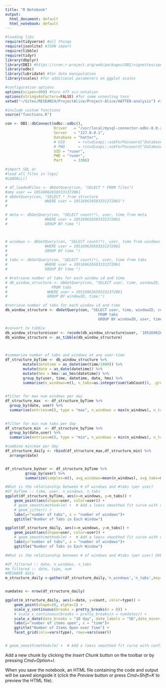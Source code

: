 ```yaml
---
title: "R Notebook"
output:
  html_document: default
  html_notebook: default
---
```


```r
#loading libs
require(tidyverse) #all things
require(jsonlite) #JSON import
require(tibble)
require(tidyr)
library(dbplyr)
library(DBI) #https://cran.r-project.org/web/packages/DBI/vignettes/spec.html
library(odbc)
library(lubridate) #for date manipulation
library(scales) #for additional parameters on ggplot scales

#configuration options
options(scipen=999) #turn off sci-notation
options(stringsAsFactors=FALSE) #for some unnesting txns
setwd("~/Sites/RESEARCH/ProjectAlice/Project-Alice/HATTER-analysis") #set working dir

#include custom functions
source("functions.R")
```


```r
con <- DBI::dbConnect(odbc::odbc(),
                      Driver   = "/usr/local/mysql-connector-odbc-8.0.21-macos10.15-x86-64bit/lib/libmyodbc8a.so",
                      Server   = "127.0.0.1",
                      Database = "hatter",
                      # UID      = rstudioapi::askForPassword("Database user"),
                      # PWD      = rstudioapi::askForPassword("Database password"),
                      UID = "ruser",
                      PWD = "ruser",
                      Port     = 3306)

```

```r
#import SQL or
#load all files in logs/
#LOADALL()
```

```r
# df_loadedFiles <- dbGetQuery(con, "SELECT * FROM files")
#amy user == 105169626503331372061
# dbGetQuery(con, "SELECT * from structure 
#                 WHERE user = 105169626503331372061")
# 

# meta <- dbGetQuery(con, "SELECT count(*), user, time from meta
#                 WHERE user = 105169626503331372061
#                 GROUP BY time ")



# windows <- dbGetQuery(con, "SELECT count(*), user, time from windows 
#                 WHERE user = 105169626503331372061
#                 GROUP BY time ")
# 
# tabs <- dbGetQuery(con, "SELECT count(*), user, time from tabs 
#                 WHERE user = 105169626503331372061
#                 GROUP BY time ")

# #retrieve number of tabs for each window id and time       
# db_window_structure <- dbGetQuery(con, "SELECT user, time, windowID, count(*) as tabCount
# 		             FROM tabs
#                  WHERE user = 105169626503331372061 
#                  GROUP BY windowID, time;")

#retrieve number of tabs for each window id and time       
db_window_structure <- dbGetQuery(con, "SELECT user, time, windowID, count(*) as tabCount
	                                      FROM tabs
	                                      GROUP BY windowID, user, time;")

#convert to tibble
db_window_structure$user <- recode(db_window_structure$user, '105169626503331372061' = "af") #replace user id
db_window_structure <- as_tibble(db_window_structure)
 


#summarize number of tabs and windows at any user-time
df_structure_byTime <- db_window_structure %>% 
        mutate(datetime = as_datetime(time/1000)) %>% 
        mutate(date = as_date(datetime)) %>% 
        mutate(hms = hms::as_hms(datetime)) %>% 
        group_by(user, time, datetime, date, hms) %>%
        summarise(n_windows=n(), n_tabs=as.integer(sum(tabCount)), .groups = 'drop') 
        

#filter for max num windows per day
df_structure_max  <- df_structure_byTime %>%
  group_by(date, user) %>%
  summarise(entries=n(), type = "max", n_windows = max(n_windows), n_tabs=max(n_tabs), .groups = 'drop')

  
#filter for min num tabs per day
df_structure_min  <- df_structure_byTime %>% 
  group_by(date,user) %>% 
  summarise(entries=n(), type = "min", n_windows = min(n_windows), n_tabs=min(n_tabs), .groups = 'drop')         

#combine min/max per day
df_structure_daily <- rbind(df_structure_max,df_structure_min) %>% 
  arrange(date)  


df_structure_byUser <- df_structure_byTime %>% 
         group_by(user) %>% 
         summarize(samples=n(), avg_windows=mean(n_windows), avg_tabs=mean(n_tabs), .groups = 'drop')

```


```r

#What is the relationship between # of windows and #tabs (per user)
#df_byTime :: time, user, n_windows, n_tabs 
ggplot(df_structure_byTime, aes(x=n_windows, y=n_tabs)) +
    geom_point(aes(shape=user, color=user)) +
    # geom_smooth(method=lm) +  # Add a loess smoothed fit curve with confidence region
    # geom_jitter() +
    labs(y="number of tabs", x = "number of windows")+
    ggtitle("Number of Tabs in Each Window")

ggplot(df_structure_daily, aes(x=n_windows, y=n_tabs)) +
    geom_point(aes(shape=user, color=user)) +
    # geom_smooth(method=lm) +  # Add a loess smoothed fit curve with confidence region
    labs(y="number of tabs", x = "number of windows")+
    ggtitle("Number of Tabs in Each Window")


```


```r

#What is the relationship between # of windows and #tabs (per user) OVER TIME

#df_filtered :: date, n_windows, n_tabs
#m_filtered :: date, type, num 
#RESHAPE data 
m_structure_daily <-gather(df_structure_daily,'n_windows','n_tabs',key="type",value="count")


numdates <- nrow(df_structure_daily)

ggplot(m_structure_daily, aes(x=date, y=count, color=type)) +
    geom_point(shape=20, alpha=1) +
    scale_y_continuous(breaks = pretty_breaks(n = 8)) +
    # scale_x_continuous(breaks = pretty_breaks(n = numdates)) +
    scale_x_date(date_breaks = "10 day", date_labels = "%D",date_minor_breaks = "1 day")+
    labs(y="number of items open", x = "time")+
    ggtitle("Number of Items Open over Time") +
    facet_grid(cols=vars(type), rows=vars(user))


# geom_smooth(method=lm) +  # Add a loess smoothed fit curve with confidence region
```


Add a new chunk by clicking the *Insert Chunk* button on the toolbar or by pressing *Cmd+Option+I*.

When you save the notebook, an HTML file containing the code and output will be saved alongside it (click the *Preview* button or press *Cmd+Shift+K* to preview the HTML file).
